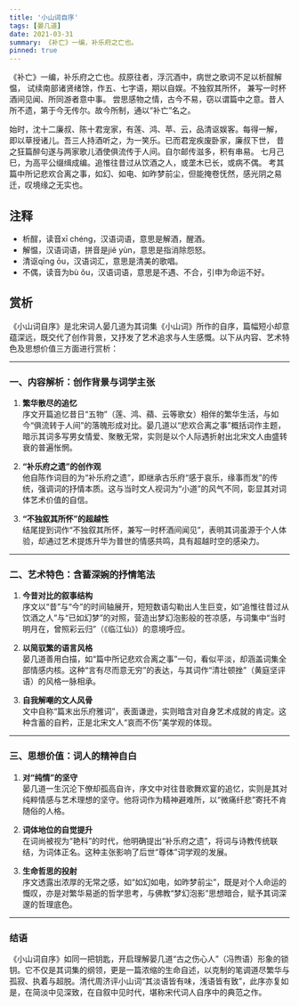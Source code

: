 ```yaml
---
title: '小山词自序'
tags: [晏几道]
date: 2021-03-31
summary: 《补亡》一编，补乐府之亡也。
pinned: true
---
```


《补亡》一编，补乐府之亡也。叔原往者，浮沉酒中，病世之歌词不足以析酲解愠，
试续南部诸贤绪馀，作五、七字语，期以自娱。不独叙其所怀，
兼写一时杯酒间见闻、所同游者意中事。
尝思感物之情，古今不易，窃以谓篇中之意。昔人所不遗，第于今无传尔。故今所制，通以“补亡”名之。

始时，沈十二廉叔、陈十君宠家，有莲、鸿、苹、云，品清讴娱客。每得一解，
即以草授诸儿。吾三人持酒听之，为一笑乐。已而君宠疾废卧家，廉叔下世，
昔之狂篇醉句遂与两家歌儿酒使俱流传于人间。自尔邮传滋多，积有串易。
七月己巳，为高平公缀缉成编。追惟往昔过从饮酒之人，或垄木已长，或病不偶。
考其篇中所记悲欢合离之事，如幻、如电、如昨梦前尘，但能掩卷怃然，感光阴之易迁，叹境缘之无实也。

## 注释

- 析酲，读音xī chéng，汉语词语，意思是解酒，醒酒。
- 解愠，汉语词语，拼音是jiě yùn，意思是指消除怨怒。
- 清讴qīng ōu，汉语词汇，意思是清美的歌唱。
- 不偶，读音为bù ǒu，汉语词语，意思是不遇、不合，引申为命运不好。

## 赏析

《小山词自序》是北宋词人晏几道为其词集《小山词》所作的自序，篇幅短小却意蕴深远，既交代了创作背景，又抒发了艺术追求与人生感慨。以下从内容、艺术特色及思想价值三方面进行赏析：

---

### **一、内容解析：创作背景与词学主张**

1. **繁华散尽的追忆**  
   序文开篇追忆昔日“五物”（莲、鸿、蘋、云等歌女）相伴的繁华生活，与如今“俱流转于人间”的落魄形成对比。晏几道以“悲欢合离之事”概括词作主题，暗示其词多写男女情爱、聚散无常，实则是以个人际遇折射出北宋文人由盛转衰的普遍怅惘。

2. **“补乐府之遗”的创作观**  
   他自陈作词目的为“补乐府之遗”，即继承古乐府“感于哀乐，缘事而发”的传统，强调词的抒情本质。这与当时文人视词为“小道”的风气不同，彰显其对词体艺术价值的自信。

3. **“不独叙其所怀”的超越性**  
   结尾提到词作“不独叙其所怀，兼写一时杯酒间闻见”，表明其词虽源于个人体验，却通过艺术提炼升华为普世的情感共鸣，具有超越时空的感染力。

---

### **二、艺术特色：含蓄深婉的抒情笔法**

1. **今昔对比的叙事结构**  
   序文以“昔”与“今”的时间轴展开，短短数语勾勒出人生巨变，如“追惟往昔过从饮酒之人”与“已如幻梦”的对照，营造出梦幻泡影般的苍凉感，与词集中“当时明月在，曾照彩云归”（《临江仙》）的意境呼应。

2. **以简驭繁的语言风格**  
   晏几道善用白描，如“篇中所记悲欢合离之事”一句，看似平淡，却涵盖词集全部情感内核。这种“言有尽而意无穷”的表达，与其词作“清壮顿挫”（黄庭坚评语）的风格一脉相承。

3. **自我解嘲的文人风骨**  
   文中自称“篇末出乐府雅词”，表面谦逊，实则暗含对自身艺术成就的肯定。这种含蓄的自矜，正是北宋文人“哀而不伤”美学观的体现。

---

### **三、思想价值：词人的精神自白**

1. **对“纯情”的坚守**  
   晏几道一生沉沦下僚却孤高自许，序文中对往昔歌舞欢宴的追忆，实则是其对纯粹情感与艺术理想的坚守。他将词作为精神避难所，以“微痛纤悲”寄托不肯随俗的人格。

2. **词体地位的自觉提升**  
   在词尚被视为“艳科”的时代，他明确提出“补乐府之遗”，将词与诗教传统联结，为词体正名。这种主张影响了后世“尊体”词学观的发展。

3. **生命哲思的投射**  
   序文透露出浓厚的无常之感，如“如幻如电，如昨梦前尘”，既是对个人命运的慨叹，亦是对繁华易逝的哲学思考，与佛教“梦幻泡影”思想暗合，赋予其词深邃的哲理底色。

---

### **结语**

《小山词自序》如同一把钥匙，开启理解晏几道“古之伤心人”（冯煦语）形象的锁钥。它不仅是其词集的纲领，更是一篇浓缩的生命自述，以克制的笔调道尽繁华与孤寂、执着与超脱。清代周济评小山词“其淡语皆有味，浅语皆有致”，此序亦复如是，在简淡中见深致，在自叙中见时代，堪称宋代词人自序中的典范之作。

